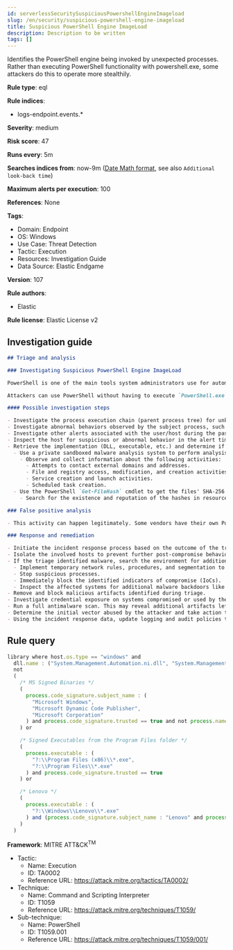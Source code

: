 ```yaml
---
id: serverlessSecuritySuspiciousPowershellEngineImageload
slug: /en/security/suspicious-powershell-engine-imageload
title: Suspicious PowerShell Engine ImageLoad
description: Description to be written
tags: []
---
```


<div id="suspicious-powershell-engine-imageload"></div>

Identifies the PowerShell engine being invoked by unexpected processes. Rather than executing PowerShell functionality with powershell.exe, some attackers do this to operate more stealthily.

**Rule type**: eql

**Rule indices**: 

* logs-endpoint.events.*

**Severity**: medium

**Risk score**: 47

**Runs every**: 5m

**Searches indices from**: now-9m ([Date Math format](((ref))/common-options.html#date-math), see also <DocLink id="serverlessSecurityRulesUiCreate" section="set-the-rules-schedule">`Additional look-back time`</DocLink>)

**Maximum alerts per execution**: 100

**References**: None

**Tags**: 

* Domain: Endpoint
* OS: Windows
* Use Case: Threat Detection
* Tactic: Execution
* Resources: Investigation Guide
* Data Source: Elastic Endgame

**Version**: 107

**Rule authors**: 

* Elastic

**Rule license**: Elastic License v2

## Investigation guide

```markdown
## Triage and analysis

### Investigating Suspicious PowerShell Engine ImageLoad

PowerShell is one of the main tools system administrators use for automation, report routines, and other tasks. This makes it available for use in various environments, and creates an attractive way for attackers to execute code.

Attackers can use PowerShell without having to execute `PowerShell.exe` directly. This technique, often called "PowerShell without PowerShell," works by using the underlying System.Management.Automation namespace and can bypass application allowlisting and PowerShell security features.

#### Possible investigation steps

- Investigate the process execution chain (parent process tree) for unknown processes. Examine their executable files for prevalence, whether they are located in expected locations, and if they are signed with valid digital signatures.
- Investigate abnormal behaviors observed by the subject process, such as network connections, registry or file modifications, and any spawned child processes.
- Investigate other alerts associated with the user/host during the past 48 hours.
- Inspect the host for suspicious or abnormal behavior in the alert timeframe.
- Retrieve the implementation (DLL, executable, etc.) and determine if it is malicious:
  - Use a private sandboxed malware analysis system to perform analysis.
    - Observe and collect information about the following activities:
      - Attempts to contact external domains and addresses.
      - File and registry access, modification, and creation activities.
      - Service creation and launch activities.
      - Scheduled task creation.
  - Use the PowerShell `Get-FileHash` cmdlet to get the files' SHA-256 hash values.
    - Search for the existence and reputation of the hashes in resources like VirusTotal, Hybrid-Analysis, CISCO Talos, Any.run, etc.

### False positive analysis

- This activity can happen legitimately. Some vendors have their own PowerShell implementations that are shipped with some products. These benign true positives (B-TPs) can be added as exceptions if necessary after analysis.

### Response and remediation

- Initiate the incident response process based on the outcome of the triage.
- Isolate the involved hosts to prevent further post-compromise behavior.
- If the triage identified malware, search the environment for additional compromised hosts.
  - Implement temporary network rules, procedures, and segmentation to contain the malware.
  - Stop suspicious processes.
  - Immediately block the identified indicators of compromise (IoCs).
  - Inspect the affected systems for additional malware backdoors like reverse shells, reverse proxies, or droppers that attackers could use to reinfect the system.
- Remove and block malicious artifacts identified during triage.
- Investigate credential exposure on systems compromised or used by the attacker to ensure all compromised accounts are identified. Reset passwords for these accounts and other potentially compromised credentials, such as email, business systems, and web services.
- Run a full antimalware scan. This may reveal additional artifacts left in the system, persistence mechanisms, and malware components.
- Determine the initial vector abused by the attacker and take action to prevent reinfection through the same vector.
- Using the incident response data, update logging and audit policies to improve the mean time to detect (MTTD) and the mean time to respond (MTTR).

```

## Rule query

```js
library where host.os.type == "windows" and
  dll.name : ("System.Management.Automation.ni.dll", "System.Management.Automation.dll") and
  not 
  (
    /* MS Signed Binaries */
    (
      process.code_signature.subject_name : (
        "Microsoft Windows",
        "Microsoft Dynamic Code Publisher",
        "Microsoft Corporation"
      ) and process.code_signature.trusted == true and not process.name : ("rundll32.exe", "regsvr32.exe")
    ) or

    /* Signed Executables from the Program Files folder */
    (
      process.executable : (
        "?:\\Program Files (x86)\\*.exe",
        "?:\\Program Files\\*.exe"
      ) and process.code_signature.trusted == true
    ) or

    /* Lenovo */
    (
      process.executable : (
        "?:\\Windows\\Lenovo\\*.exe"
      ) and (process.code_signature.subject_name : "Lenovo" and process.code_signature.trusted == true) 
    )
  )

```

**Framework**: MITRE ATT&CK<sup>TM</sup>

* Tactic:
    * Name: Execution
    * ID: TA0002
    * Reference URL: https://attack.mitre.org/tactics/TA0002/
* Technique:
    * Name: Command and Scripting Interpreter
    * ID: T1059
    * Reference URL: https://attack.mitre.org/techniques/T1059/
* Sub-technique:
    * Name: PowerShell
    * ID: T1059.001
    * Reference URL: https://attack.mitre.org/techniques/T1059/001/

